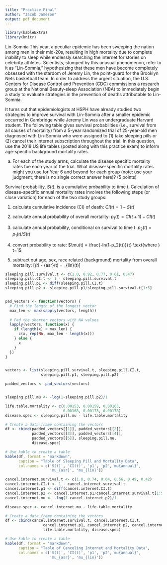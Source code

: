 ```yaml
---
title: "Practice Final"
author: "Jacob Jameson"
output: pdf_document
---
```


```r
library(kableExtra)
library(knitr)
```


Lin-Somnia
This year, a peculiar epidemic has been sweeping the nation among men in their mid-20s, resulting in high mortality due to complete inability to sleep while endlessly searching the internet for stories on celebrity athletes. Scientists, stumped by this unusual phenomenon, refer to it as “Lin-Somnia,” hypothesizing that these men have become completely obsessed with the stardom of Jeremy Lin, the point-guard for the Brooklyn Nets basketball team. In order to address the urgent situation, the U.S. Centers for Disease Control and Prevention (CDC) commissions a research group at the National Beauty-sleep Association (NBA) to immediately begin a study to evaluate strategies in the prevention of deaths attributable to Lin-Somnia.

It turns out that epidemiologists at HSPH have already studied two strategies to improve survival with Lin-Somnia after a smaller epidemic occurred in Cambridge while Jeremy Lin was an undergraduate Harvard student. The following table gives survival probabilities (i.e., survival from all causes of mortality) from a 5-year randomized trial of 25-year-old men diagnosed with Lin-Somnia who were assigned to (1) take sleeping pills or (2) cancel their internet subscription throughout the trial. In this question, use the 2018 US life tables (posted along with this practice exam) to inform age-specific background mortality rates.




(a) For each of the study arms, calculate the disease specific mortality rates foe each year of the trial. What disease-specific mortality rates might you use for Year 6 and beyond for each group (note: use your judgment; there is no single correct answer here)? (5 points)


 
Survival probability, $S(t)$, is a cumulative probability to time t. Calculation of disease-specific annual mortality rates involves the following steps (or close variation) for each of the two study groups:  

1. calculate cumulative incidence (CI) of death:  $CI(t) = 1 - S(t)$

2. calculate annual probability of overall mortality:  $p_1(t) = CI(t+1) - CI(t)$

3. calculate annual probability, conditional on survival to time t:  $p_2(t) = p_1(t) / S(t)$

4. convert probability to rate:  $\mu(t) = \frac{-ln(1-p_2(t))}{t} \text{where } t=1$

5. subtract out age, sex, race related (background) mortality from overall mortality: 
\[\mu_\text{overall}(t) - \mu_{asr}(t) = \mu_{lin}(t)\]
 
 
```r
sleeping.pill.survival.t <- c(1.0, 0.92, 0.77, 0.61, 0.47)
sleeping.pill.CI.t <- 1 - sleeping.pill.survival.t
sleeping.pill.p1 <- diff(sleeping.pill.CI.t)
sleeping.pill.p2 <- sleeping.pill.p1/sleeping.pill.survival.t[1:5]


pad_vectors <- function(vectors) {
  # Find the length of the longest vector
  max_len <- max(sapply(vectors, length))
  
  # Pad the shorter vectors with NA values
  lapply(vectors, function(x) {
    if (length(x) < max_len) {
      c(x, rep(NA, max_len - length(x)))
    } else {
      x
    }
  })
}


vectors <- list(sleeping.pill.survival.t, sleeping.pill.CI.t, 
                sleeping.pill.p1, sleeping.pill.p2)

padded_vectors <- pad_vectors(vectors)


sleeping.pill.mu <- -log(1-sleeping.pill.p2)/1

life.table.mortality <- c(0.00153, 0.00159, 0.00163, 
                          0.00168, 0.00173, 0.00178)
disease.spec <- sleeping.pill.mu - life.table.mortality

# Create a data frame containing the vectors
df <- cbind(padded_vectors[[1]], padded_vectors[[2]], 
            padded_vectors[[3]], padded_vectors[[4]],
            padded_vectors[[5]], sleeping.pill.mu, 
            disease.spec)

# Use kable to create a table
kable(df, format = "markdown", 
      caption = "Table of Sleeping Pill and Mortality Data",
      col.names = c('S(t)', 'CI(t)', 'p1', 'p2','mu{annual}', 
                    'mu_{asr}', 'mu_{lin}'))
```
 
```r
cancel.internet.survival.t <- c(1.0, 0.74, 0.64, 0.56, 0.49, 0.42)
cancel.internet.CI.t <- 1 - cancel.internet.survival.t
cancel.internet.p1 <- diff(cancel.internet.CI.t)
cancel.internet.p2 <- cancel.internet.p1/cancel.internet.survival.t[1:5]
cancel.internet.mu <- -log(1-cancel.internet.p2)/1

disease.spec <- cancel.internet.mu - life.table.mortality

# Create a data frame containing the vectors
df <- cbind(cancel.internet.survival.t, cancel.internet.CI.t, 
                 cancel.internet.p1, cancel.internet.p2, cancel.internet.mu,
                 life.table.mortality, disease.spec)

# Use kable to create a table
kable(df, format = "markdown", 
      caption = "Table of Canceling Internet and Mortality Data",
      col.names = c('S(t)', 'CI(t)', 'p1', 'p2','mu{annual}', 
                    'mu_{asr}', 'mu_{lin}'))
```

 
 
 
 